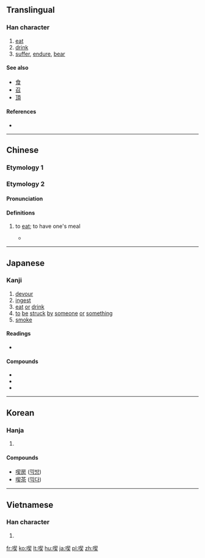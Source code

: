 {{also|吃}}
==Translingual==

===Han character===
{{Han char|rn=30|rad=口|as=09|sn=12|four=67034|canj=RQHK|ids=⿰口契}}

# [[eat]]
# [[drink]]
# [[suffer]], [[endure]], [[bear]]

====See also====
* [[食]]
* [[召]]
* [[頂]]

====References====
* {{Han ref|kx=0200.190|dkj=03987|dj=0422.030|hdz=10648.070|uh=55AB|ud=21931|bh=B3F0|bd=46064}}

----
==Chinese==

===Etymology 1===
{{zh-see|吃|v}}

===Etymology 2===

====Pronunciation====
{{zh-pron
|c=hek3, jaak3
|cat=v
}}

====Definitions====
{{zh-hanzi}}

# {{lb|zh|Cantonese}} to [[eat]]; to have one's meal
#* {{zh-l|喫飯|to eat a meal}}

----

==Japanese==

===Kanji===
{{ja-kanji|grade=c|rs=口09}}

# [[devour]]
# [[ingest]]
# [[eat]] [[or]] [[drink]]
# [[to]] [[be]] [[struck]] [[by]] [[someone]] [[or]] [[something]]
# [[smoke]]

====Readings====
* {{ja-readings|goon=[[きゃく]] (kyaku), [[け]] (ke)|kanon=[[かい]] (kai), [[けき]] (keki)|kanyoon=[[きつ]] (kitsu)|kun=[[くう]] (kuu), [[のむ]] (nomu)}}

====Compounds====
* {{term|喫煙||smoking|tr=[[きつえん]], [[kitsuen]]|lang=ja}}
* {{term|喫茶||drinking tea|tr=[[きっさ]], [[kissa]]|lang=ja}}
* {{term|喫茶店||tea house|tr=[[きっさてん]], [[kissaten]]|lang=ja}}

----

==Korean==

===Hanja===
{{ko-hanja|hangeul=끽|rv=kkik|mr=kkik|y=kkik}}

# {{defn|lang=ko|sort=口09}}

====Compounds====
* [[喫房]] ([[끽방]])
* [[喫茶]] ([[끽다]])

----

==Vietnamese==

===Han character===
{{vi-hantu|[[khịt]], [[khế]], [[khịa]], [[khiết]], [[ngật]]|rs=口09}}

# {{defn|lang=vi|sort=口09}}

[[fr:喫]]
[[ko:喫]]
[[lt:喫]]
[[hu:喫]]
[[ja:喫]]
[[pl:喫]]
[[zh:喫]]